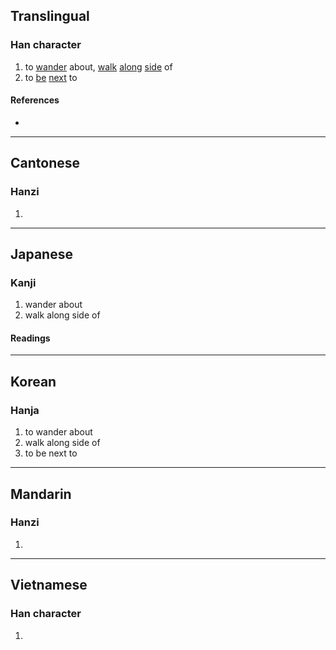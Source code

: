 {{character info/new}}
{{also|彷}}
==Translingual==

===Han character===
{{Han char|rn=60|rad=彳|as=10|sn=13|four=20227|canj=HOYBS|ids=⿰彳旁}}

# to [[wander]] about, [[walk]] [[along]] [[side]] of
# to [[be]] [[next]] to

====References====
* {{Han ref|kx=0370.090|dkj=10200|dj=0696.130|hdz=20839.090|uh=5FAC|ud=24492|bh=B74B|bd=46923}}

----

==Cantonese==

===Hanzi===
{{yue-hanzi|jyut=[[pong4]]|y=pong4}}

# {{defn|lang=yue|sort=彳10}}

----

==Japanese==

===Kanji===
{{ja-kanji|grade=|rs=彳10}}

# wander about
# walk along side of

====Readings====
{{ja-readings
|goon=ほう<はう, ぼう<ばう
|kanon=ほう<はう
|kun=つきそ-う<つきそ-ふ
}}

----

==Korean==

===Hanja===
{{ko-hanja|hangeul=방|eumhun=|rv=bang|mr=pang|y=pang}}

# to wander about
# walk along side of
# to be next to

----

==Mandarin==

===Hanzi===
{{cmn-hanzi|pin=[[páng]] ([[pang2]])|wg=p'ang<sup>2</sup>}}

# {{defn|lang=cmn|sort=彳10}}

----

==Vietnamese==

===Han character===
{{vi-readings|rs=彳10|hanviet=bàng}}

# {{defn|lang=vi|sort=彳10}}